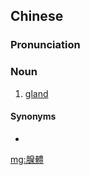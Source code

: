 {{also|腺体}}
==Chinese==
{{zh-forms|s=腺体}}

===Pronunciation===
{{zh-pron
|m=xiàntǐ
|c=sin3 tai2
|cat=n
}}

===Noun===
{{zh-noun}}

# {{lb|zh|anatomy}} [[gland]]

====Synonyms====
* {{zh-l|腺}}

[[mg:腺體]]